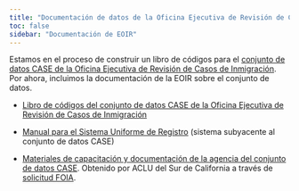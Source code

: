 ```yaml
---
title: "Documentación de datos de la Oficina Ejecutiva de Revisión de Casos de Inmigración"
toc: false
sidebar: "Documentación de EOIR"
---
```


Estamos en el proceso de construir un libro de códigos para el [conjunto de datos CASE de la Oficina Ejecutiva de Revisión de Casos de Inmigración](/data/eoir.html). Por ahora, incluimos la documentación de la EOIR sobre el conjunto de datos.

- [Libro de códigos del conjunto de datos CASE de la Oficina Ejecutiva de Revisión de Casos de Inmigración](https://www.justice.gov/eoir/page/file/eoir-case-data-code-key/download)

- [Manual para el Sistema Uniforme de Registro](https://ucla.box.com/shared/static/e78zuf012aqdsuolltn02cexfttgswrk.pdf) (sistema subyacente al conjunto de datos CASE)

- [Materiales de capacitación y documentación de la agencia del conjunto de datos CASE](https://ucla.box.com/shared/static/oa7kqg5xodl5j5ywrwshi2412hg09e0a.zip). Obtenido por ACLU del Sur de California a través de [solicitud FOIA](https://www.aclusocal.org/en/release-foia-documents-related-eoir-databases).